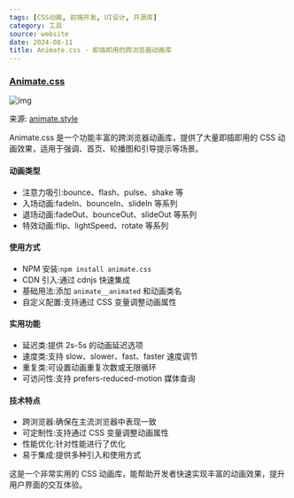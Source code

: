 ```yaml
---
tags: [CSS动画, 前端开发, UI设计, 开源库]
category: 工具
source: website
date: 2024-08-11
title: Animate.css - 即插即用的跨浏览器动画库
---
```


### [Animate.css](https://animate.style/)

![img](https://img.mengpeng.tech/i/2024/11/24/6742f9c5c413f.webp)

来源: [animate.style](https://animate.style/)

Animate.css 是一个功能丰富的跨浏览器动画库，提供了大量即插即用的 CSS 动画效果，适用于强调、首页、轮播图和引导提示等场景。

#### 动画类型
- 注意力吸引:bounce、flash、pulse、shake 等
- 入场动画:fadeIn、bounceIn、slideIn 等系列
- 退场动画:fadeOut、bounceOut、slideOut 等系列
- 特效动画:flip、lightSpeed、rotate 等系列

#### 使用方式
- NPM 安装:`npm install animate.css`
- CDN 引入:通过 cdnjs 快速集成
- 基础用法:添加 `animate__animated` 和动画类名
- 自定义配置:支持通过 CSS 变量调整动画属性

#### 实用功能
- 延迟类:提供 2s-5s 的动画延迟选项
- 速度类:支持 slow、slower、fast、faster 速度调节
- 重复类:可设置动画重复次数或无限循环
- 可访问性:支持 prefers-reduced-motion 媒体查询

#### 技术特点
- 跨浏览器:确保在主流浏览器中表现一致
- 可定制性:支持通过 CSS 变量调整动画属性
- 性能优化:针对性能进行了优化
- 易于集成:提供多种引入和使用方式

这是一个非常实用的 CSS 动画库，能帮助开发者快速实现丰富的动画效果，提升用户界面的交互体验。

